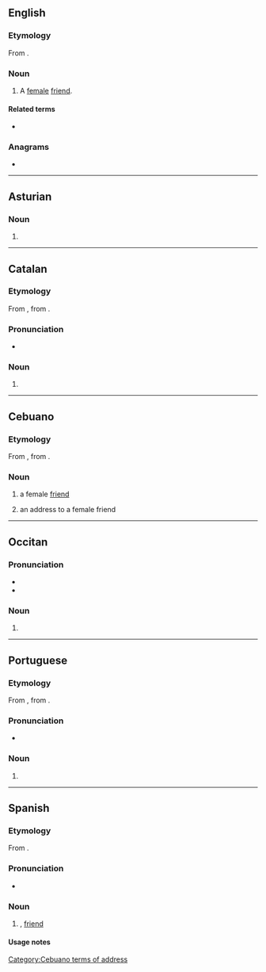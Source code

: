 {{also|amigá}}
==English==

===Etymology===
From {{bor|en|es|amiga||female friend}}.

===Noun===
{{en-noun}}

# {{lb|en|Latin American}} A [[female]] [[friend]].

====Related terms====
* {{l|en|amigo}}

===Anagrams===
* {{anagrams|en|a=aagim|agami}}

----

==Asturian==

===Noun===
{{ast-noun|f|amigues}}

# {{feminine noun of|amigu|lang=ast}}

----

==Catalan==

===Etymology===
From {{inh|ca|pro|-}}, from {{inh|ca|la|amīca}}.

===Pronunciation===
* {{ca-IPA}}

===Noun===
{{ca-noun|f}}

# {{feminine noun of|amic|lang=ca}}

----

==Cebuano==

===Etymology===
From {{etyl|es|ceb}} {{m|es|amiga||female friend}}, from {{etyl|la|ceb}} {{m|la|amīca}}.

===Noun===
{{head|ceb|noun}}

# a female [[friend]]
# {{lb|ceb|obsolete}} an address to a female friend

[[Category:Cebuano terms of address]]
{{topics|ceb|Female|People}}

----

==Occitan==

===Pronunciation===
* {{IPA|[aˈmiɣo]|lang=oc}}
* {{audio|oc|LL-Q14185 (oci)-Davidgrosclaude-amiga.wav|Audio}}

===Noun===
{{oc-noun|f}}

# {{female equivalent of|oc|amic}}

----

==Portuguese==

===Etymology===
From {{inh|pt|roa-opt|amiga}}, from {{inh|pt|la|amīca}}.

===Pronunciation===
* {{a|PT}} {{IPA|/ɐˈmiɣɐ/|lang=pt}}

===Noun===
{{pt-noun|f}}

# {{female equivalent of|pt|amigo}}

----

==Spanish==

===Etymology===
From {{inh|es|la|amīca}}.

===Pronunciation===
* {{es-IPA}}

===Noun===
{{es-noun|f|m=amigo}}

# {{feminine noun of|amigo|lang=es}}, [[friend]]

====Usage notes====
{{es-note-noun-mf|amigo}}